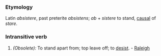 ===Etymology===
Latin ''absistere'', past preterite ''absistens''; ''ab'' + ''sistere'' to stand, [[causal]] of ''stare''.
===Intransitive verb===
#''(Obsolete):'' To stand apart from; top leave off; to [[desist]]. - [[Raleigh]]